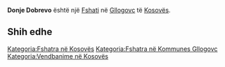 {{Fshat në Kosovës
 | Emri                = Donje Dobrevo
 | EmriAlt                = Dobreva e Ulet,Dobreva e Ulët,Dobreva i Ulte,Dobreva i Ultë,Done Dobrevo,Donje Dobrevo,Miradi e Poshtme,Miradie e Poshteme,Miradie e Poshtëme,Доње Добрево
 | Emri (Rasa dhanore) = 
 | Figura              = 
 | Shteti              = Kosovës
 | Komuna              = Gllogovc
 | Kodi postar         = 
 | Sipërfaqja          = 

 | Popullsia           = 

 | Regj. i popullsisë  = 
 | Dend. e popullsisë  = 
 | Faqja zyrtare       = 
 <!--- Koordinatat ----> 
 | Gjerësia            = 42.60556
 | Gjatësia            = 21.06944
 | Lartësia            = 
}}
'''Donje Dobrevo''' është një [[Fshati]] në [[Gllogovc]] të [[Kosovës]].

<!-- == Gjeografia == -->
<!-- == Historia == -->
<!-- == Demografia == -->
== Shih edhe ==
{{Komuna Gllogovc}}
{{Kosovo-Administrata-Cung}}

[[Kategoria:Fshatra në Kosovës]]
[[Kategoria:Fshatra në Kommunes Gllogovc]]
[[Kategoria:Vendbanime në Kosovës]]